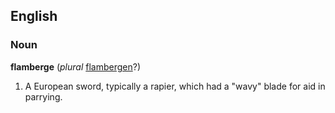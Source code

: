 ==English==

===Noun===
'''flamberge''' (''plural'' [[flambergen]]?)

# A European sword, typically a rapier, which had a "wavy" blade for aid in parrying.